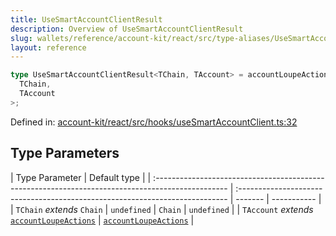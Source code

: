```yaml
---
title: UseSmartAccountClientResult
description: Overview of UseSmartAccountClientResult
slug: wallets/reference/account-kit/react/src/type-aliases/UseSmartAccountClientResult
layout: reference
---
```


```ts
type UseSmartAccountClientResult<TChain, TAccount> = accountLoupeActions<
  TChain,
  TAccount
>;
```

Defined in: [account-kit/react/src/hooks/useSmartAccountClient.ts:32](https://github.com/alchemyplatform/aa-sdk/blob/49e74eee8606f480b200b4612d00d950da8a8742/account-kit/react/src/hooks/useSmartAccountClient.ts#L32)

## Type Parameters

| Type Parameter                                                                                    | Default type                                                                 |
| :------------------------------------------------------------------------------------------------ | :--------------------------------------------------------------------------- | ------- | ----------- |
| `TChain` _extends_ `Chain`                                                                        | `undefined`                                                                  | `Chain` | `undefined` |
| `TAccount` _extends_ [`accountLoupeActions`](../../../core/src/variables/accountLoupeActions.mdx) | [`accountLoupeActions`](../../../core/src/variables/accountLoupeActions.mdx) |
